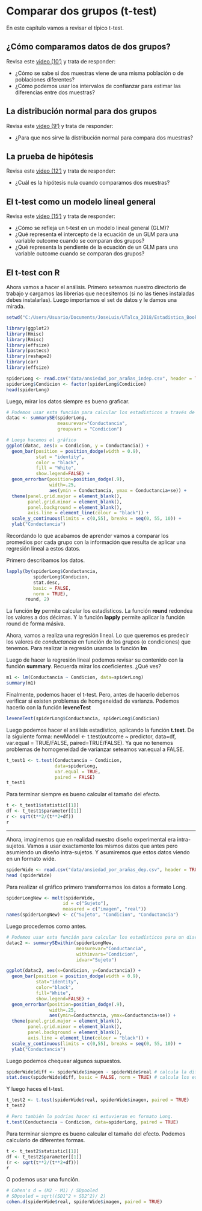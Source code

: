 # Comparar dos grupos (t-test)

En este capítulo vamos a revisar el típico t-test.

## ¿Cómo comparamos datos de dos grupos?
Revisa este <a href="https://www.youtube.com/watch?v=3JKMXCpQvzw" target="_blank">video (10')</a> y trata de responder:

- ¿Cómo se sabe si dos muestras viene de una misma población o de poblaciones diferentes?
- ¿Cómo podemos usar los intervalos de confianzar para estimar las diferencias entre dos muestras?

## La distribución normal para dos grupos
Revisa este <a href="https://www.youtube.com/watch?v=nUutIbaRWCQ" target="_blank">video (9')</a> y trata de responder:

- ¿Para que nos sirve la distribución normal para compara dos muestras?

## La prueba de hipótesis
Revisa este <a href="https://www.youtube.com/watch?v=L3SbEqzEWW0" target="_blank">video (12')</a> y trata de responder:

- ¿Cuál es la hipótesis nula cuando comparamos dos muestras?

## El t-test como un modelo líneal general
Revisa este <a href="https://www.youtube.com/watch?v=RS79Z69iu5U" target="_blank">video (15')</a> y trata de responder:

- ¿Cómo se refleja un t-test en un modelo lineal general (GLM)?
- ¿Qué representa el intercepto de la ecuación de un GLM para una variable outcome cuando se comparan dos grupos?
- ¿Qué representa la pendiente de la ecuación de un GLM para una variable outcome cuando se comparan dos grupos?

## El t-test con R

Ahora vamos a hacer el análisis. Primero seteamos nuestro directorio de trabajo y cargamos las librerías que necesitemos (si no las tienes instaladas debes instalarlas). Luego importamos el set de datos y le damos una mirada.

```r
setwd("C:/Users/Usuario/Documents/JoseLuis/UTalca_2018/Estadistica_Bookdown/estadistica")

library(ggplot2)
library(Hmisc)
library(Rmisc)
library(effsize)
library(pastecs)
library(reshape2)
library(car)
library(effsize)
```

```r
spiderLong <- read.csv("data/ansiedad_por_arañas_indep.csv", header = TRUE) # load data
spiderLong$Condicion <- factor(spiderLong$Condicion)
head(spiderLong)
```

Luego, mirar los datos siempre es bueno graficar.

```r
# Podemos usar esta función para calcular los estadísticos a través de los participantes.
datac <- summarySE(spiderLong, 
                   measurevar="Conductancia", 
                   groupvars = "Condicion")

# Luego hacemos el gráfico
ggplot(datac, aes(x = Condicion, y = Conductancia)) +
  geom_bar(position = position_dodge(width = 0.9),
           stat = "identity", 
           color = "black", 
           fill = "White", 
           show.legend=FALSE) +
  geom_errorbar(position=position_dodge(.9), 
                width=.25, 
                aes(ymin = Conductancia, ymax = Conductancia+se)) +
  theme(panel.grid.major = element_blank(), 
        panel.grid.minor = element_blank(),
        panel.background = element_blank(), 
        axis.line = element_line(colour = "black")) +
  scale_y_continuous(limits = c(0,55), breaks = seq(0, 55, 10)) +
  ylab("Conductancia")
```

Recordando lo que acabamos de aprender vamos a comparar los promedios por cada grupo con la información que resulta de aplicar una regresión lineal a estos datos.

Primero describamos los datos.

```r
lapply(by(spiderLong$Conductancia, 
          spiderLong$Condicion, 
          stat.desc, 
          basic = FALSE, 
          norm = TRUE), 
       round, 2)
```

La función **by** permite calcular los estadísticos. La función **round** redondea los valores a dos décimas. Y la función **lapply** permite aplicar la función round de forma másiva.

Ahora, vamos a realiza una regresión lineal. Lo que queremos es predecir los valores de *conductancia* en función de los grupos (o condiciones) que tenemos. Para realizar la regresión usamos la función **lm**

Luego de hacer la regresión lineal podemos revisar su contenido con la función **summary**.
Recuerda mirar los coeficientes. ¿Qué ves?

```r
m1 <- lm(Conductancia ~ Condicion, data=spiderLong)
summary(m1)
```

Finalmente, podemos hacer el t-test. Pero, antes de hacerlo debemos verificar si existen problemas de homgeneidad de varianza. Podemos hacerlo con la función **leveneTest**

```r
leveneTest(spiderLong$Conductancia, spiderLong$Condicion)
```

Luego podemos hacer el análisis estadístico, aplicando la función **t.test**.
De la siguiente forma: newModel <- t.test(outcome ~ predictor, data=df, var.equal = TRUE/FALSE, paired=TRUE/FALSE).
Ya que no tenemos problemas de homogeneidad de varianzar seteamos var.equal a FALSE.

```r
t_test1 <- t.test(Conductancia ~ Condicion, 
                  data=spiderLong, 
                  var.equal = TRUE,
                  paired = FALSE)
t_test1
```

Para terminar siempre es bueno calcular el tamaño del efecto.

```r
t <- t_test1$statistic[[1]]
df <- t_test1$parameter[[1]]
r <- sqrt(t**2/(t**2+df))
r
```

***

Ahora, imaginemos que en realidad nuestro diseño experimental era intra-sujetos.
Vamos a usar exactamente los mismos datos que antes pero asumiendo un diseño intra-sujetos. Y asumiremos que estos datos viendo en un formato wide.

```r
spiderWide <- read.csv("data/ansiedad_por_arañas_dep.csv", header = TRUE) # load data
head (spiderWide)
```

Para realizar el gráfico primero transformamos los datos a formato Long.

```r
spiderLongNew <- melt(spiderWide,
                     id = c("Sujeto"), 
                     measured = c("imagen", "real"))
names(spiderLongNew) <- c("Sujeto", "Condicion", "Conductancia")
```

Luego procedemos como antes.

```r
# Podemos usar esta función para calcular los estadísticos para un diseño intra-sujetos.
datac2 <- summarySEwithin(spiderLongNew, 
                          measurevar="Conductancia", 
                          withinvars="Condicion", 
                          idvar="Sujeto")

ggplot(datac2, aes(x=Condicion, y=Conductancia)) +
  geom_bar(position = position_dodge(width = 0.9),
           stat="identity", 
           color="black", 
           fill="White", 
           show.legend=FALSE) +
  geom_errorbar(position=position_dodge(.9), 
                width=.25, 
                aes(ymin=Conductancia, ymax=Conductancia+se)) +
  theme(panel.grid.major = element_blank(), 
        panel.grid.minor = element_blank(),
        panel.background = element_blank(), 
        axis.line = element_line(colour = "black")) +
  scale_y_continuous(limits = c(0,55), breaks = seq(0, 55, 10)) +
  ylab("Conductancia")
```

Luego podemos chequear algunos supuestos.

```r
spiderWide$diff <- spiderWide$imagen - spiderWide$real # calcula la diferencia
stat.desc(spiderWide$diff, basic = FALSE, norm = TRUE) # calcula los estadísticos
```

Y luego haces el t-test.

```r
t_test2 <- t.test(spiderWide$real, spiderWide$imagen, paired = TRUE)
t_test2

# Pero también lo podrías hacer si estuvieran en formato Long.
t.test(Conductancia ~ Condicion, data=spiderLong, paired = TRUE)
```

Para terminar siempre es bueno calcular el tamaño del efecto.
Podemos calcularlo de diferentes formas.

```r
t <- t_test2$statistic[[1]]
df <- t_test2$parameter[[1]]
(r <- sqrt(t**2/(t**2+df)))
r
```

O podemos usar una función.

```r
# Cohen's d = (M2 - M1) / SDpooled
# SDpooled = sqrt((SD1^2 + SD2^2)/ 2)
cohen.d(spiderWide$real, spiderWide$imagen, paired = TRUE)
```
